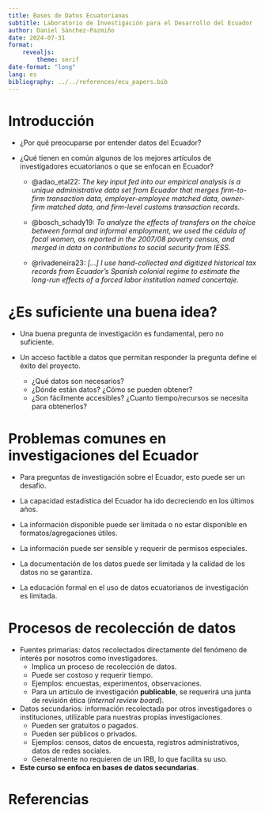 ```yaml
---
title: Bases de Datos Ecuatorianas
subtitle: Laboratorio de Investigación para el Desarrollo del Ecuador
author: Daniel Sánchez-Pazmiño
date: 2024-07-31
format: 
    revealjs:
        theme: serif
date-format: "long"
lang: es
bibliography: ../../references/ecu_papers.bib
---
```


# Introducción {.smaller}

- ¿Por qué preocuparse por entender datos del Ecuador?

- ¿Qué tienen en común algunos de los mejores artículos de investigadores ecuatorianos o que se enfocan en Ecuador?

    - @adao_etal22: *The key input fed into our empirical analysis is a unique administrative data set from Ecuador that merges firm-to-firm transaction data, employer-employee matched data, owner-firm matched data, and firm-level customs transaction records.*

    - @bosch_schady19: *To analyze the effects of transfers on the choice between formal and informal employment, we used the cédula of focal women, as reported in the 2007/08 poverty census, and merged in data on contributions to social security from IESS*. 

    - @rivadeneira23: *[...] I use hand-collected and digitized historical tax records from Ecuador’s Spanish colonial regime to estimate the long-run effects of a forced labor institution named concertaje.*

# ¿Es suficiente una buena idea? {.smaller}

- Una buena pregunta de investigación es fundamental, pero no suficiente.

- Un acceso factible a datos que permitan responder la pregunta define el éxito del proyecto.
    - ¿Qué datos son necesarios?
    - ¿Dónde están datos? ¿Cómo se pueden obtener?
    - ¿Son fácilmente accesibles? ¿Cuanto tiempo/recursos se necesita para obtenerlos?

# Problemas comunes en investigaciones del Ecuador {.smaller}

- Para preguntas de investigación sobre el Ecuador, esto puede ser un desafío.

- La capacidad estadística del Ecuador ha ido decreciendo en los últimos años.

- La información disponible puede ser limitada o no estar disponible en formatos/agregaciones útiles.

- La información puede ser sensible y requerir de permisos especiales.

- La documentación de los datos puede ser limitada y la calidad de los datos no se garantiza.

- La educación formal en el uso de datos ecuatorianos de investigación es limitada.

# Procesos de recolección de datos

- Fuentes primarias: datos recolectados directamente del fenómeno de interés por nosotros como investigadores.
    - Implica un proceso de recolección de datos.
    - Puede ser costoso y requerir tiempo.
    - Ejemplos: encuestas, experimentos, observaciones.
    - Para un artículo de investigación **publicable**, se requerirá una junta de revisión ética (*internal review board*).

- Datos secundarios: información recolectada por otros investigadores o instituciones, utilizable para nuestras propias investigaciones.
    - Pueden ser gratuitos o pagados.
    - Pueden ser públicos o privados.
    - Ejemplos: censos, datos de encuesta, registros administrativos, datos de redes sociales.
    - Generalmente no requieren de un IRB, lo que facilita su uso.

- **Este curso se enfoca en bases de datos secundarias**.

# Referencias

:::{.references}

:::
